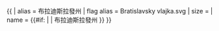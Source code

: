 {{ {{{1<noinclude>|country showdata</noinclude>}}}
| alias = 布拉迪斯拉發州
| flag alias = Bratislavsky vlajka.svg
| size = {{{size|}}}
| name = {{#if: {{{name|}}} | {{{name|}}} | 布拉迪斯拉發州 }}
}}<noinclude>
</noinclude>